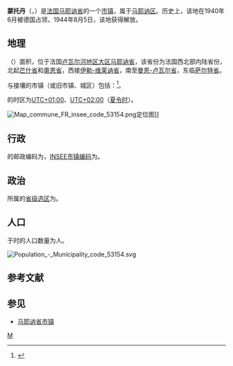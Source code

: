 {{noteTA|G1=法国地名}}
{{Infobox French commune
|name                   = 蒙托丹
|native_name            = Montaudin
|arrondissement         = [[马耶讷区|马耶讷区]]
}}
'''蒙托丹'''（{{lang-fr|Montaudin}}，{{IPA-fr|mɔ̃todɛ̃}}）是[[法国|法国]][[马耶讷省|马耶讷省]]的一个[[市镇_(法国)|市镇]]，属于[[马耶讷区|马耶讷区]]。历史上，该地在1940年6月被德国占领，1944年8月5日，该地获得解放。

== 地理 ==
{{PAGENAMEBASE}}（{{wikidata|property|linked|P625}}）面积{{wikidata|properties|P2046}}，位于法国[[卢瓦尔河地区大区|卢瓦尔河地区大区]][[马耶讷省|马耶讷省]]，该省份为法国西北部内陆省份，北起[[芒什省|芒什省]]和[[奧恩省|奧恩省]]，西接[[伊勒-维莱讷省|伊勒-维莱讷省]]，南至[[曼恩-卢瓦尔省|曼恩-卢瓦尔省]]，东临[[萨尔特省|萨尔特省]]。

与{{PAGENAMEBASE}}接壤的市镇（或旧市镇、城区）包括：{{Wikidata|properties|linked|P47}}<ref name="geo">{{Cite web|url=https://www.geoportail.gouv.fr/carte|title=Carte|accessdate=2020-03-22|author=Géoportail|language=fr|publisher=Géoportail|archive-date=2017-01-29|archive-url=https://web.archive.org/web/20170129154129/https://www.geoportail.gouv.fr/carte/|dead-url=no}}</ref>。

{{PAGENAMEBASE}}的时区为[[UTC+01:00|UTC+01:00]]、[[UTC+02:00|UTC+02:00]]（[[夏时制|夏令时]]）。

[[File:Map_commune_FR_insee_code_53154.png|thumb]]定位图]]{{Clear|left}}
== 行政 ==
{{PAGENAMEBASE}}的邮政编码为{{wikidata|properties|P281}}，[[法国国家统计与经济研究所|INSEE市镇编码]]为{{wikidata|properties|P374}}。

== 政治 ==
{{PAGENAMEBASE}}所属的[[縣_(法國)|省级选区]]为{{WikidataLink|{{wikidata|properties|raw|best||P7938}}}}。

== 人口 ==
{{PAGENAMEBASE}}于{{wikidata|qualifier|P1082|P585}}时的人口数量为{{wikidata|property|raw|P1082}}人。

[[File:Population_-_Municipality_code_53154.svg|thumb]]{{Clear|left}}
== 参考文献 ==
{{Reflist}}

==参见==
*[[马耶讷省市镇|马耶讷省市镇]]

{{馬耶訥省市鎮}}
[[Category:马耶讷省市镇|M]]